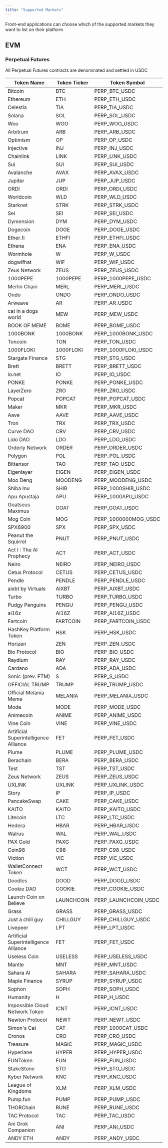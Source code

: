 ```yaml
---
title: "Supported Markets"
---
```


<Note>
  Front-end applications can choose which of the supported markets they want to list on their
  platform
</Note>

## EVM

### Perpetual Futures

<Note>All Perpetual Futures contracts are denominated and settled in USDC</Note>

| Token Name                            | Token Ticker | Token Symbol         |
| ------------------------------------- | ------------ | -------------------- |
| Bitcoin                               | BTC          | PERP_BTC_USDC        |
| Ethereum                              | ETH          | PERP_ETH_USDC        |
| Celestia                              | TIA          | PERP_TIA_USDC        |
| Solana                                | SOL          | PERP_SOL_USDC        |
| Woo                                   | WOO          | PERP_WOO_USDC        |
| Arbitrum                              | ARB          | PERP_ARB_USDC        |
| Optimism                              | OP           | PERP_OP_USDC         |
| Injective                             | INJ          | PERP_INJ_USDC        |
| Chainlink                             | LINK         | PERP_LINK_USDC       |
| Sui                                   | SUI          | PERP_SUI_USDC        |
| Avalanche                             | AVAX         | PERP_AVAX_USDC       |
| Jupiter                               | JUP          | PERP_JUP_USDC        |
| ORDI                                  | ORDI         | PERP_ORDI_USDC       |
| Worldcoin                             | WLD          | PERP_WLD_USDC        |
| Starknet                              | STRK         | PERP_STRK_USDC       |
| Sei                                   | SEI          | PERP_SEI_USDC        |
| Dymension                             | DYM          | PERP_DYM_USDC        |
| Dogecoin                              | DOGE         | PERP_DOGE_USDC       |
| Ether.fi                              | ETHFI        | PERP_ETHFI_USDC      |
| Ethena                                | ENA          | PERP_ENA_USDC        |
| Wormhole                              | W            | PERP_W_USDC          |
| dogwifhat                             | WIF          | PERP_WIF_USDC        |
| Zeus Network                          | ZEUS         | PERP_ZEUS_USDC       |
| 1000PEPE                              | 1000PEPE     | PERP_1000PEPE_USDC   |
| Merlin Chain                          | MERL         | PERP_MERL_USDC       |
| Ondo                                  | ONDO         | PERP_ONDO_USDC       |
| Arweave                               | AR           | PERP_AR_USDC         |
| cat in a dogs world                   | MEW          | PERP_MEW_USDC        |
| BOOK OF MEME                          | BOME         | PERP_BOME_USDC       |
| 1000BONK                              | 1000BONK     | PERP_1000BONK_USDC   |
| Toncoin                               | TON          | PERP_TON_USDC        |
| 1000FLOKI                             | 1000FLOKI    | PERP_1000FLOKI_USDC  |
| Stargate Finance                      | STG          | PERP_STG_USDC        |
| Brett                                 | BRETT        | PERP_BRETT_USDC      |
| io.net                                | IO           | PERP_IO_USDC         |
| PONKE                                 | PONKE        | PERP_PONKE_USDC      |
| LayerZero                             | ZRO          | PERP_ZRO_USDC        |
| Popcat                                | POPCAT       | PERP_POPCAT_USDC     |
| Maker                                 | MKR          | PERP_MKR_USDC        |
| Aave                                  | AAVE         | PERP_AAVE_USDC       |
| Tron                                  | TRX          | PERP_TRX_USDC        |
| Curve DAO                             | CRV          | PERP_CRV_USDC        |
| Lido DAO                              | LDO          | PERP_LDO_USDC        |
| Orderly Network                       | ORDER        | PERP_ORDER_USDC      |
| Polygon                               | POL          | PERP_POL_USDC        |
| Bittensor                             | TAO          | PERP_TAO_USDC        |
| Eigenlayer                            | EIGEN        | PERP_EIGEN_USDC      |
| Moo Deng                              | MOODENG      | PERP_MOODENG_USDC    |
| Shiba Inu                             | SHIB         | PERP_1000SHIB_USDC   |
| Apu Apustaja                          | APU          | PERP_1000APU_USDC    |
| Goatseus Maximus                      | GOAT         | PERP_GOAT_USDC       |
| Mog Coin                              | MOG          | PERP_1000000MOG_USDC |
| SPX6900                               | SPX          | PERP_SPX_USDC        |
| Peanut the Squirrel                   | PNUT         | PERP_PNUT_USDC       |
| Act I \: The AI Prophecy              | ACT          | PERP_ACT_USDC        |
| Neiro                                 | NEIRO        | PERP_NEIRO_USDC      |
| Cetus Protocol                        | CETUS        | PERP_CETUS_USDC      |
| Pendle                                | PENDLE       | PERP_PENDLE_USDC     |
| aixbt by Virtuals                     | AIXBT        | PERP_AIXBT_USDC      |
| Turbo                                 | TURBO        | PERP_TURBO_USDC      |
| Pudgy Penguins                        | PENGU        | PERP_PENGU_USDC      |
| ai16z                                 | AI16Z        | PERP_AI16Z_USDC      |
| Fartcoin                              | FARTCOIN     | PERP_FARTCOIN_USDC   |
| HashKey Platform Token                | HSK          | PERP_HSK_USDC        |
| Horizen                               | ZEN          | PERP_ZEN_USDC        |
| Bio Protocol                          | BIO          | PERP_BIO_USDC        |
| Raydium                               | RAY          | PERP_RAY_USDC        |
| Cardano                               | ADA          | PERP_ADA_USDC        |
| Sonic (prev. FTM)                     | S            | PERP_S_USDC          |
| OFFICIAL TRUMP                        | TRUMP        | PERP_TRUMP_USDC      |
| Official Melania Meme                 | MELANIA      | PERP_MELANIA_USDC    |
| Mode                                  | MODE         | PERP_MODE_USDC       |
| Animecoin                             | ANIME        | PERP_ANIME_USDC      |
| Vine Coin                             | VINE         | PERP_VINE_USDC       |
| Artificial Superintelligence Alliance | FET          | PERP_FET_USDC        |
| Plume                                 | PLUME        | PERP_PLUME_USDC      |
| Berachain                             | BERA         | PERP_BERA_USDC       |
| Test                                  | TST          | PERP_TST_USDC        |
| Zeus Network                          | ZEUS         | PERP_ZEUS_USDC       |
| UXLINK                                | UXLINK       | PERP_UXLINK_USDC     |
| Story                                 | IP           | PERP_IP_USDC         |
| PancakeSwap                           | CAKE         | PERP_CAKE_USDC       |
| KAITO                                 | KAITO        | PERP_KAITO_USDC      |
| Litecoin                              | LTC          | PERP_LTC_USDC        |
| Hedera                                | HBAR         | PERP_HBAR_USDC       |
| Walrus                                | WAL          | PERP_WAL_USDC        |
| PAX Gold                              | PAXG         | PERP_PAXG_USDC       |
| Coin98                                | C98          | PERP_C98_USDC        |
| Viction                               | VIC          | PERP_VIC_USDC        |
| WalletConnect Token                   | WCT          | PERP_WCT_USDC        |
| Doodles                               | DOOD         | PERP_DOOD_USDC       |
| Cookie DAO                            | COOKIE       | PERP_COOKIE_USDC     |
| Launch Coin on Believe                | LAUNCHCOIN   | PERP_LAUNCHCOIN_USDC |
| Grass                                 | GRASS        | PERP_GRASS_USDC      |
| Just a chill guy                      | CHILLGUY     | PERP_CHILLGUY_USDC   |
| Livepeer                              | LPT          | PERP_LPT_USDC        |
| Artificial Superintelligence Alliance | FET          | PERP_FET_USDC        |
| Useless Coin                          | USELESS      | PERP_USELESS_USDC    |
| Mantle                                | MNT          | PERP_MNT_USDC        |
| Sahara AI                             | SAHARA       | PERP_SAHARA_USDC     |
| Maple Finance                         | SYRUP        | PERP_SYRUP_USDC      |
| Sophon                                | SOPH         | PERP_SOPH_USDC       |
| Humanity                              | H            | PERP_H_USDC          |
| Impossible Cloud Network Token        | ICNT         | PERP_ICNT_USDC       |
| Newton Protocol                       | NEWT         | PERP_NEWT_USDC       |
| Simon's Cat                           | CAT          | PERP_1000CAT_USDC    |
| Cronos                                | CRO          | PERP_CRO_USDC        |
| Treasure                              | MAGIC        | PERP_MAGIC_USDC      |
| Hyperlane                             | HYPER        | PERP_HYPER_USDC      |
| FUNToken                              | FUN          | PERP_FUN_USDC        |
| StakeStone                            | STO          | PERP_STO_USDC        |
| Kyber Network                         | KNC          | PERP_KNC_USDC        |
| League of Kingdoms                    | XLM          | PERP_XLM_USDC        |
| Pump.fun                              | PUMP         | PERP_PUMP_USDC       |
| THORChain                             | RUNE         | PERP_RUNE_USDC       |
| TAC Protocol                          | TAC          | PERP_TAC_USDC        |
| Ani Grok Companion                    | ANI          | PERP_ANI_USDC        |
| ANDY ETH                              | ANDY         | PERP_ANDY_USDC       |
